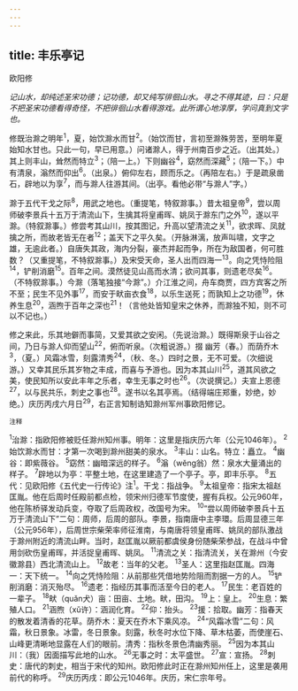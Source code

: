 ```yaml
---
---
---
```

title: 丰乐亭记
---



欧阳修

*记山水，却纯述圣宋功德；记功德，却又纯写徘徊山水。寻之不得其迹，曰：只是不把圣宋功德看得奇怪，不把徘徊山水看得游戏。此所谓心地淳厚，学问真到文字也。*

修既治滁之明年<sup>1</sup>，夏，始饮滁水而甘<sup>2</sup>。（始饮而甘，言初至滁殊劳苦，至明年夏始知水甘也。只此一句，早已用意。）问诸滁人，得于州南百步之近。（出其处。）其上则丰山，耸然而特立<sup>3</sup>；（陪一上。）下则幽谷<sup>4</sup>，窈然而深藏<sup>5</sup>；（陪一下。）中有清泉，滃然而仰出<sup>6</sup>。（出泉。）俯仰左右，顾而乐之。（再陪左右。）于是疏泉凿石，辟地以为享<sup>7</sup>，而与滁人往游其间。（出亭。看他必带“与滁人”字。）

滁于五代干戈之际<sup>8</sup>，用武之地也。（重提笔，特叙滁事。）昔太祖皇帝<sup>9</sup>，尝以周师破李景兵十五万于清流山下，生擒其将皇甫晖、姚凤于滁东门之外<sup>10</sup>，遂以平滁。（特叙滁事。）修尝考其山川，按其图记，升高以望清流之关<sup>11</sup>，欲求晖、凤就擒之所，而故老皆无在者<sup>12</sup>；盖天下之平久矣。（开脉淋漓，放声叫啸，文字之雄，无逾此者。）自唐失其政，海内分裂，豪杰并起而争，所在为敌国者，何可胜数？（又重提笔，不特叙滁事。）及宋受天命，圣人出而四海一<sup>13</sup>。向之凭恃险阻<sup>14</sup>，铲削消磨<sup>15</sup>。百年之间。漠然徒见山高而水清；欲问其事，则遗老尽矣<sup>16</sup>。（不特叙滁事。）今滁（落笔独接“今滁”。）介江淮之间，舟车商贾，四方宾客之所不至；民生不见外事<sup>17</sup>，而安于畎亩衣食<sup>18</sup>，以乐生送死；而孰知上之功德<sup>19</sup>，休养生息<sup>20</sup>，涵煦于百年之深也<sup>21</sup>！（言他处皆知皇宋之休养，而滁独不知，则不可以不记也。）

修之来此，乐其地僻而事简，又爱其欲之安闲。（先说治滁。）既得斯泉于山谷之间，乃日与滁人仰而望山<sup>22</sup>，俯而听泉。（次粗说游。）掇
幽芳（春。）而荫乔木<sup>3</sup>，（夏。）风霜冰雪，刻露清秀<sup>24</sup>，（秋、冬。）四时之景，无不可爱。（次细说游。）又幸其民乐其岁物之丰成，而喜与予游也。因为本其山川<sup>25</sup>，道其风欲之美，使民知所以安此丰年之乐者，幸生无事之时也<sup>26</sup>。（次说撰记。）夫宣上恩德<sup>27</sup>，以与民共乐，刺史之事也<sup>28</sup>。遂书以名其亭焉。（结得端庄郑重，妙绝，妙绝。）庆历丙戌六月日<sup>29</sup>，右正言知制诰知滁州军州事欧阳修记。

<sup>注释</sup>

<sup>1</sup>治滁：指欧阳修被贬任滁州知州事。明年：这里是指庆历六年（公元1046年）。
<sup>2</sup>始饮滁水而甘：才第一次喝到滁州甜美的泉水。
<sup>3</sup>丰山：山名。特立：矗立。
<sup>4</sup>幽谷：即紫薇谷。
<sup>5</sup>窈然：幽暗深远的样子。
<sup>6</sup>滃（wěng翁）然：泉水大量涌出的样子。
<sup>7</sup>辟地以为亭：平整土地，在这里建造了一个亭子。亭，即丰乐亭。
<sup>8</sup>五代：见欧阳修《五代史一行传论》注<sup>1</sup>。干戈：指战争。
<sup>9</sup>太祖皇帝：指宋太祖赵匡胤。他在后周时任殿前都点检，领宋州归德军节度使，握有兵权。公元960年，他在陈桥驿发动兵变，夺取了后周政权，改国号为宋。
<sup>10</sup>“尝以周师破李景兵十五万于清流山下”二句：周师，后周的部队。李景，指南唐中主李環。后周显德三年（公元956年），后周世宗柴荣率师征淮南，与南唐将领皇甫晖、姚凤的部队激战于滁州附近的清流山畔。当时，赵匡胤以厥前都虞侯身份随柴荣参战，在战斗中曾用剑砍伤皇甫晖，并活捉皇甫晖、姚凤。
<sup>11</sup>清流之关：指清流关，关在滁州（今安徽滁县）西北清流山上。
<sup>12</sup>故老：当年的父老。
<sup>13</sup>圣人：这里指赵匡胤。四海一：天下统一。
<sup>14</sup>向之凭恃险阻：从前那些凭借地势险阻而割据一方的人。
<sup>15</sup>铲削消磨：消灭殆尽。
<sup>16</sup>遗老：指经历其事而活至今日的老人。
<sup>17</sup>民生：老百姓的一辈子。
<sup>18</sup>畎（quǎn犬）亩：田亩、土地。畎，田沟。
<sup>19</sup>上：皇上。
<sup>20</sup>生息：繁殖人口。
<sup>21</sup>涵煦（xǔ许）：涵润化育。
<sup>22</sup>仰：抬头。
<sup>23</sup>援：拾取。幽芳：指春天的散发着清香的花草。荫乔木：夏天在乔木下乘风凉。
<sup>24</sup>“风霜冰雪”二句：风霜，秋日景象。冰雷，冬日景象。刻露，秋冬时水位下降、草木枯萎，而使崖石、山峰更清晰地显露在人们的眼前。清秀：指秋冬景色清幽秀丽。
<sup>25</sup>因为本其山川：（我）因面描写此地的山水。
<sup>26</sup>无事之时：太平盛世。
<sup>27</sup>宣：宣扬。
<sup>28</sup>刺史：唐代的刺史，相当于宋代的知州。欧阳修此时正在滁州知州任上，这里是袭用前代的称呼。
<sup>29</sup>庆历丙戌：即公元1046年。庆历，宋仁宗年号。